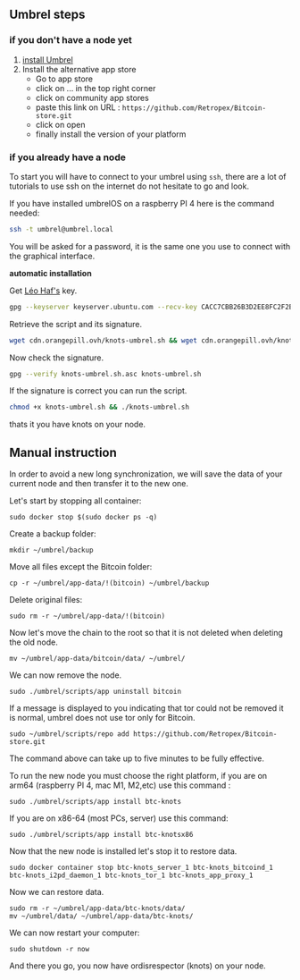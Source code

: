 ## Umbrel steps

### if you don't have a node yet

1. [install Umbrel](https://umbrel.com/umbrelos#install) 
2. Install the alternative app store
    - Go to app store
    - click on ... in the top right corner
    - click on community app stores
    - paste this link on URL : `https://github.com/Retropex/Bitcoin-store.git`
    - click on open
    - finally install the version of your platform


### if you already have a node

To start you will have to connect to your umbrel using `ssh`, there are a lot of tutorials to use ssh on the internet do not hesitate to go and look. 

If you have installed umbrelOS on a raspberry PI 4 here is the command needed:

```bash
ssh -t umbrel@umbrel.local
```

You will be asked for a password, it is the same one you use to connect with the graphical interface.

**automatic installation**

Get [Léo Haf's](https://twitter.com/leo_haf) key.

```bash
gpg --keyserver keyserver.ubuntu.com --recv-key CACC7CBB26B3D2EE8FC2F2BC0E37EBAB8574F005
```

Retrieve the script and its signature.

```bash
wget cdn.orangepill.ovh/knots-umbrel.sh && wget cdn.orangepill.ovh/knots-umbrel.sh.asc
```

Now check the signature.

```bash 
gpg --verify knots-umbrel.sh.asc knots-umbrel.sh
```

If the signature is correct you can run the script.

```bash
chmod +x knots-umbrel.sh && ./knots-umbrel.sh
```

thats it you have knots on your node.

## Manual instruction

In order to avoid a new long synchronization, we will save the data of your current node and then transfer it to the new one.

Let's start by stopping all container:

```
sudo docker stop $(sudo docker ps -q)
```

Create a backup folder:
```
mkdir ~/umbrel/backup
```

Move all files except the Bitcoin folder:
```
cp -r ~/umbrel/app-data/!(bitcoin) ~/umbrel/backup
```

Delete original files:
```
sudo rm -r ~/umbrel/app-data/!(bitcoin)
```

Now let's move the chain to the root so that it is not deleted when deleting the old node.

``` 
mv ~/umbrel/app-data/bitcoin/data/ ~/umbrel/
```

We can now remove the node.
```
sudo ./umbrel/scripts/app uninstall bitcoin
```

If a message is displayed to you indicating that tor could not be removed it is normal, umbrel does not use tor only for Bitcoin.

```
sudo ~/umbrel/scripts/repo add https://github.com/Retropex/Bitcoin-store.git
```

The command above can take up to five minutes to be fully effective.

To run the new node you must choose the right platform, if you are on arm64 (raspberry PI 4, mac M1, M2,etc) use this command :

```
sudo ./umbrel/scripts/app install btc-knots
```


If you are on x86-64 (most PCs, server) use this command:

```
sudo ./umbrel/scripts/app install btc-knotsx86
```

Now that the new node is installed let's stop it to restore data.

```
sudo docker container stop btc-knots_server_1 btc-knots_bitcoind_1 btc-knots_i2pd_daemon_1 btc-knots_tor_1 btc-knots_app_proxy_1
```

Now we can restore data.

```
sudo rm -r ~/umbrel/app-data/btc-knots/data/
mv ~/umbrel/data/ ~/umbrel/app-data/btc-knots/
```

We can now restart your computer:

```
sudo shutdown -r now
```


And there you go, you now have ordisrespector (knots) on your node.